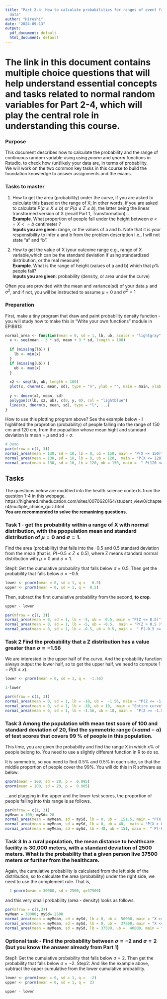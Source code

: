 ```yaml
---
title: "Part 2-4: How to calculate probabilities for ranges of event from your continuous
  data"
author: "Hiroshi"
date: "2024-09-13"
output:
  pdf_document: default
  html_document: default
---
```



# The link in this document contains multiple choice questions that will help understand essential concepts and tasks related to normal random variables for Part 2-4, which will play the central role in understanding this course.  


  
### Purpose      
This document describes how to calculate the probability and the range of continuous random variable using using *pnorm* and *qnorm* functions in Rstudio, to check how (un)likely your data are, in terms of probability.  
We will work on the two common key tasks in this course to build the foundation knowledge to answer assignments and the exams.    


### Tasks to master 
1) How to get the area (probability) under the curve, if you are asked to calculate this based on the range of X; In other words, if you are asked to calculate $P(a \leq X  \leq b)$ or $P(a \leq  Z  \leq b)$, the latter being the linear transformed version of X (recall Part 1, Transformation). .     
  **Example**. What proportion of people fall under the height between $a <= X <= b$ centimeter ?    
  **Inputs you are given**: range, or the values of a and b. Note that it is your responsibility to infer a and b from the problem description i.e., I will not state "a" and "b". 
  
  
  
2) How to get the value of X (your outcome range e.g., range of X variable,which can be the standard deviation if using standardized distribution, or the real measure)   
  **Example**. What is the range of height (values of a and b) which that $p$% people fall?    
  **Inputs you are given**: probability (density, or area under the curve) 

Often you are provided with the mean and variance(sd) of your data $\mu$ and $\sigma^2$, and if not, you will be instructed to assume $\mu=0$ and $\sigma^2=1$   







### Preparation 
First, make a tiny program that draw and paint probability density function - you will study how to make this in "Write your own functions" module in EPIB613
```r
normal_area <- function(mean = 0, sd = 1, lb, ub, acolor = "lightgray", main , xlab ="x", ...) {
  x <- seq(mean - 3 * sd, mean + 3 * sd, length = 100) 
  
  if (missing(lb)) {
    lb <- min(x)
  }
  if (missing(ub)) {
    ub <- max(x)
  }
  
  x2 <- seq(lb, ub, length = 100)    
  plot(x, dnorm(x, mean, sd), type = "n", ylab = "", main = main, xlab = xlab)
  
  y <- dnorm(x2, mean, sd)
  polygon(c(lb, x2, ub), c(0, y, 0), col = "lightblue")
  lines(x, dnorm(x, mean, sd), type = "l", ...)
}
```

How to use this plotting program above? See the example below - I highlihted the proprotion (probability) of people falling into the range of 150 cm and 120 cm, from the popualtion whose mean hight and standard deviation is mean = $\mu$ and sd = $\sigma$. 


```r
# Demo 
par(mfrow = c(1, 3))
normal_area(mean = 130, sd = 10, lb = 0, ub = 150, main = "P(X <= 150)")
normal_area(mean = 130, sd = 10, lb = 0, ub = 120,  main = "P(X <= 120)")
normal_area(mean = 130, sd = 10, lb = 120, ub = 150, main =  " P(120 <= X <= 150)" )
```



## Tasks  
The questions below are modified into the health science contexts from the question 1-4 in this webpage.    
https://highered.mheducation.com/sites/0070620164/student_view0/chapter4/multiple_choice_quiz.html    
**You are recommended to solve the remanining questions. **



### **Task 1** - get the probability within a range of X with normal distribution,  with the ppopulation mean and standard distribution of $\mu = 0$ and  $\sigma = 1$. 
Find the area (probability) that falls into the -0.5 and 0.5 standard deviation from the mean (that is, $P(-0.5 \leq Z \leq  0.5)$, where Z means standard normal distribution with $\mu = 0$ and  $\sigma = 1$.   

Step1: Get the cumulative probability that falls below $\sigma = 0.5$. Then get the probability that falls below $\sigma = -0.5$.
```r
lower <- pnorm(mean = 0, sd = 1, q =  -0.5)
upper <- pnorm(mean = 0, sd = 1, q =  0.5)
```

Then, subract the first cumulative probability from the second, **to crop**. 
```r
upper - lower 
```

```r
par(mfrow = c(1, 3))
normal_area(mean = 0, sd = 1, lb = -5, ub =  0.5, main = "P(Z <= 0.5)")
normal_area(mean = 0, sd = 1, lb = -5, ub = -0.5,  main = "P(Z > 0.5 )")
normal_area(mean = 0, sd = 1, lb = -0.5, ub = 0.5, main =  " P(-0.5 <= Z <= 0.5)" )
```


### **Task 2** Find the probability that a Z distribution has a value greater than $\sigma = -1.56$ 
We are interested in the upper half of the curve. And the probability function always output the lower half, so to get the upper half, we need to compute $1- P(X \leq x)$. 

```r
lower <- pnorm(mean = 0, sd = 1, q =  -1.56)

1-lower
```



```r
par(mfrow = c(1, 3))
normal_area(mean = 0, sd = 1, lb = -10, ub =  -1.56, main = "P(Z <= -1.56")
normal_area(mean = 0, sd = 1, lb = -10, ub = 10,  main = "Entire curve")
normal_area(mean = 0, sd = 1, lb = -1.56, ub = 10, main =  "P(Z >= -1.56") 
```


### **Task 3** Among the population with mean test score of 100 and standard deviation of 20, find the symmetric range ($+a and -a$) of test scores that covers 99 % of people in this population. 

This time, you are given the probability and find the range X in which x% of people belong to. You need to use a slightly different function in R to do so.   

It is symmetric, so you need to find 0.5% and 0.5% in each side, so that the middle proportion of people cover the 99%. You will do this in R software as below: 
```r
qnorm(mean = 100, sd = 20, p =  0.995)
qnorm(mean = 100, sd = 20, p =  0.005)
```
...and plugging in the upper and the lower test scores, the proportion of people falling into this range is as follows. 
```r
par(mfrow = c(1, 3))
myMean = 100; mySd= 20
normal_area(mean = myMean, sd = mySd, lb = 0, ub =  151.5, main = "P(X <= 0.095)")
normal_area(mean = myMean, sd = mySd, lb = 0, ub = 48,  main = "P(X > 0.05 )")
normal_area(mean = myMean, sd = mySd, lb = 48, ub = 151, main =  " P(-0.05 <= X <= 0.095)" )

```


### **Task 3** In a rural population, the mean distance to healthcare facility is 30,000 meters, with a standard deviation of 2500 meters. What is the probability that a given person live 37500 meters or further from the healthcare. 


Again, the cumulative probability is calculated from the left side of the distribution, so to calculate the area (probability) under the right side, we need to use the complement rule. That is, 
```r
  1-pnorm(mean = 30000, sd = 2500, q=37500)
```
and this very small probability (area - density) looks as follows. 

```r
par(mfrow = c(1,3))
myMean = 30000; mySd= 2500
normal_area(mean = myMean, sd = mySd, lb = 0, ub =  50000, main = "X >= 37500")
normal_area(mean = myMean, sd = mySd, lb = 0, ub =  37500, main = "X <= 37500")
normal_area(mean = myMean, sd = mySd, lb = 37500, ub =  40000, main = "X > 37500 (so tiny area...)")

```







### **Optional task** - Find the probability between $\sigma =-2$ and $\sigma = 2$ (but you know the answer already from Part 1)
Step1: Get the cumulative probability that falls below $\sigma = 2$. Then get the probability that falls below $\sigma = -2$.
Step2: And like the example above, subtract the opper cumulative from the lower cumulative probability.
```r
lower <- pnorm(mean = 0, sd = 1, q =  -2)
upper <- pnorm(mean = 0, sd = 1, q =  2)

upper - lower 
```

